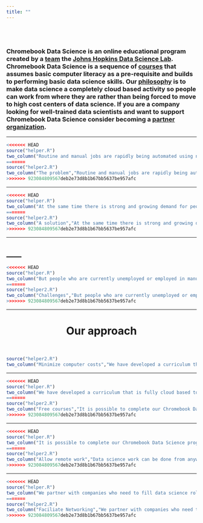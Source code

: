 ```yaml
---
title: ""
---
```


</br></br>

### Chromebook Data Science is an online educational program created by a [team](./soon.html) the [Johns Hopkins Data Science Lab](http://jhudatascience.org/). Chromebook Data Science is a sequence of [courses](./soon.html) that assumes basic computer literacy as a pre-requisite and builds to performing basic data science skills. Our [philosophy](./soon.html) is to make data science a completely cloud based activity so people can work from where they are rather than being forced to move to high cost centers of data science. If you are a company looking for well-trained data scientists and want to support Chromebook Data Science consider becoming a [partner organization](./partners.html). 

-----

```r
<<<<<<< HEAD
source("helper.R")
two_column("Routine and manual jobs are rapidly being automated using newly developed computer, robotic, and machine learning technologies. This trend will accelerate over time.","./img/index/01_index.png")
=======
source("helper2.R")
two_column("The problem","Routine and manual jobs are rapidly being automated using newly developed computer, robotic, and machine learning technologies. This trend will accelerate over time.","./img/01_index.png")
>>>>>>> 923084809567deb2e73d8b1b67bb5637be957afc
```

-----

```r
<<<<<<< HEAD
source("helper.R")
two_column("At the same time there is strong and growing demand for people with skills in data processing, analysis, and reporting.","./img/index/02_index.png",iside="right")
=======
source("helper2.R")
two_column("A solution","At the same time there is strong and growing demand for people with skills in data processing, analysis, and reporting.","./img/02_index.png",iside="right")
>>>>>>> 923084809567deb2e73d8b1b67bb5637be957afc
```

-----

## ____

```r
<<<<<<< HEAD
source("helper.R")
two_column("But people who are currently unemployed or employed in manual or other low tech jobs face barriers to transitioning to data science jobs. The high cost of computing, education, and the centralization of jobs in high-cost metro areas prevent career transitions.","./img/index/04_index.png",iside="left")
=======
source("helper2.R")
two_column("Challenges","But people who are currently unemployed or employed in manual or other low tech jobs face barriers to transitioning to data science jobs. The high cost of computing, education, and the centralization of jobs in high-cost metro areas prevent career transitions.","./img/04_index.png",iside="left")
>>>>>>> 923084809567deb2e73d8b1b67bb5637be957afc
```

------

<center> <h1> <strong> Our approach </strong> </h1> </center>

</br>

```r
source("helper2.R")
two_column("Minimize computer costs","We have developed a curriculum that is fully cloud based to allow students to do data science with cheap laptops like Chromebooks.","./img/chromebook.png",iside="right")
```

-----

```r
<<<<<<< HEAD
source("helper.R")
two_column("We have developed a curriculum that is fully cloud based to allow students to do data science with cheap laptops like Chromebooks.","./img/index/chromebook.png",iside="right")
=======
source("helper2.R")
two_column("Free courses","It is possible to complete our Chromebook Data Science program entirely online, for free. We couple will our online curriculum with in person tutoring and support to ensure equal access for individuals who have not been traditionally well served by online programs.","./img/08_index.png",iside="left",link="./curriculum.html", linktext="See our curriculum")
>>>>>>> 923084809567deb2e73d8b1b67bb5637be957afc
```

-----

```r
<<<<<<< HEAD
source("helper.R")
two_column("It is possible to complete our Chromebook Data Science program entirely online, for free. We couple will our online curriculum with in person tutoring and support to ensure equal access for individuals who have not been traditionally well served by online programs.","./img/index/08_index.png",iside="left",link="./curriculum.html", linktext="See our curriculum")
=======
source("helper2.R")
two_column("Allow remote work","Data science work can be done from anywhere there is an Internet connection. Chromebook Data Science can be completed from anywhere. ","./img/remotework.png",iside="right")
>>>>>>> 923084809567deb2e73d8b1b67bb5637be957afc
```

-----

```r
<<<<<<< HEAD
source("helper.R")
two_column("We partner with companies who need to fill data science roles to place our graduates in remote data science jobs. If you are looking for data scientists consider becoming a Chromebook Data Science hiring partner. ","./img/index/remotework.png",iside="right", link="./partners.html",linktext="Become a Hiring Partner")
=======
source("helper2.R")
two_column("Faciliate Networking","We partner with companies who need to fill data science roles to place our graduates in remote data science jobs. If you are looking for data scientists consider becoming a Chromebook Data Science hiring partner. ","./img/remotework.png", link="./partners.html",linktext="Become a Hiring Partner")
>>>>>>> 923084809567deb2e73d8b1b67bb5637be957afc
```

